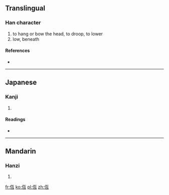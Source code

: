 ==Translingual==

===Han character===
{{Han char|rn=9|rad=人|as=04|sn=6|four=|canj=人一女一 (OMVM), X人一女一 (XOMVM)}}

# to hang or bow the head, to droop, to lower
# low, beneath

====References====
* {{Han ref|kx=0095.010|dkj=00419|dj=0201.030|hdz=10121.020|uh=4EFE|ud=20222}}

----

==Japanese==

===Kanji===
{{ja-kanji|grade=|rs=人04}}

# {{defn|Japanese|sort=人04}}

====Readings====
* {{ja-readings|on=[[てい]] (tei) |kun=[[ひくい]](hikui),[[ひくめる]] (hikumeru), [[ひくまる]] (hikumaru)}}

----

==Mandarin==

===Hanzi===
{{cmn-hanzi|pin=[[dī]] ([[di1]]), [[páng]] ([[pang2]])|wg=ti<sup>1</sup>, p'ang<sup>2</sup>}}

# {{defn|Mandarin|sort=人04}}

[[fr:仾]]
[[ko:仾]]
[[pl:仾]]
[[zh:仾]]